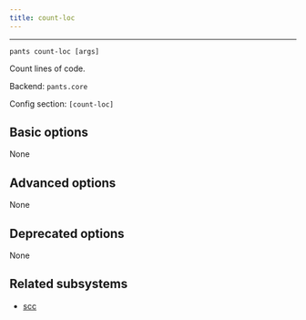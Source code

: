 ```yaml
---
title: count-loc
---
```



---

```
pants count-loc [args]
```

Count lines of code.

Backend: <span className="color--primary">`pants.core`</span>

Config section: <span className="color--primary">`[count-loc]`</span>

<span className={styles.options}>

## Basic options

None

## Advanced options

None

## Deprecated options

None

## Related subsystems

- [scc](../subsystems/scc.mdx)

</span>
